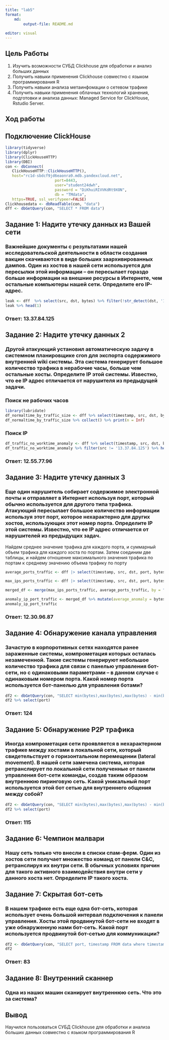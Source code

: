 ---
title: "lab5"
format:
    md:
        output-file: README.md
    
editor: visual
---

## Цель Работы

1.  Изучить возможности СУБД Clickhouse для обработки и анализ больших данных
2.  Получить навыки применения Clickhouse совместно с языком программирования R
3.  Получить навыки анализа метаинфомации о сетевом трафике
4.  Получить навыки применения облачных технологий хранения, подготовки и анализа данных: Managed Service for ClickHouse, Rstudio Server.

## Ход работы

## Подключение ClickHouse

```{r}
library(tidyverse)
library(dplyr)
library(ClickHouseHTTP)
library(DBI)
con <- dbConnect(
   ClickHouseHTTP::ClickHouseHTTP(), 
   host="rc1d-sbdcf9jd6eaonra9.mdb.yandexcloud.net",
                      port=8443,
                      user="student24dwh",
                      password = "DiKhuiRIVVKdRt9XON",
                      db = "TMdata",
   https=TRUE, ssl_verifypeer=FALSE)
Clickhousedata <- dbReadTable(con, "data")
dff <- dbGetQuery(con, "SELECT * FROM data")

```

## Задание 1: Надите утечку данных из Вашей сети

### Важнейшие документы с результатами нашей исследовательской деятельности в области создания вакцин скачиваются в виде больших заархивированных дампов. Один из хостов в нашей сети используется для пересылки этой информации – он пересылает гораздо больше информации на внешние ресурсы в Интернете, чем остальные компьютеры нашей сети. Определите его IP-адрес.

```{r}
leak <- dff  %>% select(src, dst, bytes) %>% filter(!str_detect(dst, '1[2-4].*')) %>% group_by(src) %>% summarise(bytes_amount = sum(bytes)) %>% arrange(desc(bytes_amount)) %>% collect()
leak %>% head(1)
```

### Ответ: 13.37.84.125

## Задание 2: Надите утечку данных 2

### Другой атакующий установил автоматическую задачу в системном планировщике cron для экспорта содержимого внутренней wiki системы. Эта система генерирует большое количество трафика в нерабочие часы, больше чем остальные хосты. Определите IP этой системы. Известно, что ее IP адрес отличается от нарушителя из предыдущей задачи.

### Поиск не рабочих часов

```{r}
library(lubridate)
df_normaltime_by_traffic_size <- dff %>% select(timestamp, src, dst, bytes) %>% filter(!str_detect(dst, '1[2-4].*')) %>% mutate(timestamp = hour(as_datetime(timestamp/1000))) %>% group_by(timestamp) %>% summarize(traffic_size = sum(bytes)) %>% arrange(desc(traffic_size))
df_normaltime_by_traffic_size %>% collect() %>% print(n = Inf)
```

### Поиск IP

```{r}
df_traffic_no_worktime_anomaly <- dff %>% select(timestamp, src, dst, bytes) %>% mutate(timestamp = hour(as_datetime(timestamp/1000))) %>% filter(!str_detect(dst, '1[2-4].*') & timestamp >= 0 & timestamp <= 15)  %>% group_by(src) %>% summarise(bytes_amount = sum(bytes)) %>% arrange(desc(bytes_amount)) %>% collect()
df_traffic_no_worktime_anomaly %>% filter(src != '13.37.84.125') %>% head(1)
```

### Ответ: 12.55.77.96

## Задание 3: Надите утечку данных 3

### Еще один нарушитель собирает содержимое электронной почты и отправляет в Интернет используя порт, который обычно используется для другого типа трафика. Атакующий пересылает большое количество информации используя этот порт, которое нехарактерно для других хостов, использующих этот номер порта. Определите IP этой системы. Известно, что ее IP адрес отличается от нарушителей из предыдущих задач.

Найдем среднее значение трафика для каждого порта, и суммарный объем трафика для каждого хоста по портам. Затем соединим две таблицы, и найдем отношение максимального значения трафика по портам к среднему значению объема трафику по порту

```{r}

average_ports_traffic <- dff |> select(timestamp, src, dst, port, bytes) %>% filter(!str_detect(dst, '1[2-4].')) %>% group_by(src, port) %>% summarise(bytes_ip_port = sum(bytes)) %>% group_by(port) %>% summarise(average_port_traffic = mean(bytes_ip_port)) %>% arrange(desc(average_port_traffic)) |> collect()

max_ips_ports_traffic <- dff |> select(timestamp, src, dst, port, bytes) %>% filter(!str_detect(dst, '1[2-4].')) %>% group_by(src, port) %>% summarise(bytes_ip_port = sum(bytes)) %>% collect() %>% group_by(port) %>% top_n(1, bytes_ip_port) %>% arrange(desc(bytes_ip_port))

merged_df <- merge(max_ips_ports_traffic, average_ports_traffic, by = "port")

anomaly_ip_port_traffic <- merged_df %>% mutate(average_anomaly = bytes_ip_port/average_port_traffic) %>% arrange(desc(average_anomaly)) %>% head(1)
anomaly_ip_port_traffic
```

### Ответ: 12.30.96.87

## Задание 4: Обнаружение канала управления

### Зачастую в корпоротивных сетях находятся ранее зараженные системы, компрометация которых осталась незамеченной. Такие системы генерируют небольшое количество трафика для связи с панелью управления бот-сети, но с одинаковыми параметрами – в данном случае с одинаковым номером порта. Какой номер порта используется бот-панелью для управления ботами?

```{r}
df2 <- dbGetQuery(con, "SELECT min(bytes),max(bytes),max(bytes) - min(bytes), avg(bytes), port,count(port) FROM data group by port having avg(bytes) - min(bytes) < 10 and min(bytes) != max(bytes)")
df2 %>% select(port)
```

### Ответ: 124

## Задание 5: Обнаружение P2P трафика

### Иногда компрометация сети проявляется в нехарактерном трафике между хостами в локальной сети, который свидетельствует о горизонтальном перемещении (lateral movement). В нашей сети замечена система, которая ретранслирует по локальной сети полученные от панели управления бот-сети команды, создав таким образом внутреннюю пиринговую сеть. Какой уникальный порт используется этой бот сетью для внутреннего общения между собой?

```{r}
df2 <- dbGetQuery(con, "SELECT min(bytes),max(bytes),max(bytes) - min(bytes) as anomaly, avg(bytes), port,count(port) FROM data where (src LIKE '12.%' or src LIKE '13.%' or src LIKE '14.%') and (dst LIKE '12.%' or dst LIKE '13.%' or dst LIKE '14.%') group by port order by anomaly desc limit 1")
df2 %>% select(port)
```

### Ответ: 115

## Задание 6: Чемпион малвари

### Нашу сеть только что внесли в списки спам-ферм. Один из хостов сети получает множество команд от панели C&C, ретранслируя их внутри сети. В обычных условиях причин для такого активного взаимодействия внутри сети у данного хоста нет. Определите IP такого хоста.

## Задание 7: Скрытая бот-сеть

### В нашем трафике есть еще одна бот-сеть, которая использует очень большой интервал подключения к панели управления. Хосты этой продвинутой бот-сети не входят в уже обнаруженную нами бот-сеть. Какой порт используется продвинутой бот-сетью для коммуникации?

```{r}
df2 <- dbGetQuery(con, "SELECT port, timestamp FROM data where timestamp == (select max(timestamp) from data)")
df2
```

### Ответ: 83

## Задание 8: Внутренний сканнер

### Одна из наших машин сканирует внутреннюю сеть. Что это за система?

## Вывод

Научился пользоваться СУБД Clickhouse для обработки и анализа больших данных совместно с языком программирования R
